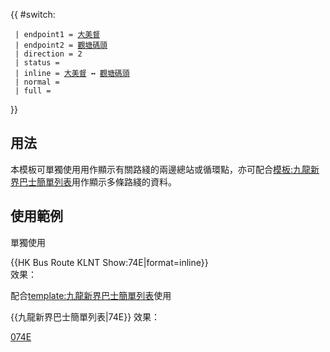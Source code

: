 {{ #switch: {{{format|}}}
  | endpoint1 = [[大美督公共運輸交匯處|大美督]]
  | endpoint2 = [[觀塘碼頭巴士總站|觀塘碼頭]]
  | direction = 2
  | status = {{HK Bus Status|P}}
  | inline = [[大美督公共運輸交匯處|大美督]] ↔ [[觀塘碼頭巴士總站|觀塘碼頭]]
  | normal = 
  | full =
}}<noinclude>
==用法==
本模板可單獨使用用作顯示有關路綫的兩邊總站或循環點，亦可配合[[模板:九龍新界巴士簡單列表]]用作顯示多條路綫的資料。

==使用範例==
;單獨使用
<nowiki>{{HK Bus Route KLNT Show:74E|format=inline}}</nowiki><br>
效果：{{HK Bus Route KLNT Show:74E|format=inline}}

;配合[[template:九龍新界巴士簡單列表]]使用
<nowiki>{{九龍新界巴士簡單列表|74E}}</nowiki>
效果：{{九龍新界巴士簡單列表|74E}}
[[Category:九龍巴士路線模板|074E]]</noinclude>